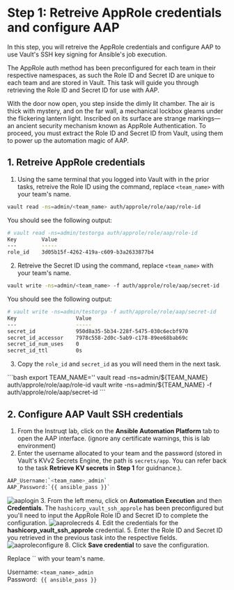 # Step 1: Retreive AppRole credentials and configure AAP
In this step, you will retreive the AppRole credentials and configure AAP to use Vault's SSH key signing for Ansible's job execution.

The AppRole auth method has been preconfigured for each team in their respective namespaces, as such the Role ID and Secret ID are unique to each team and are stored in Vault. This task will guide you through retrieving the Role ID and Secret ID for use with AAP. 

With the door now open, you step inside the dimly lit chamber. The air is thick with mystery, and on the far wall, a mechanical lockbox gleams under the flickering lantern light. Inscribed on its surface are strange markings—an ancient security mechanism known as AppRole Authentication. To proceed, you must extract the Role ID and Secret ID from Vault, using them to power up the automation magic of AAP.

## 1. Retreive AppRole credentials

1. Using the same terminal that you logged into Vault with in the prior tasks, retreive the Role ID using the command, replace `<team_name>` with your team's name.
```bash
vault read -ns=admin/<team_name> auth/approle/role/aap/role-id
```
You should see the following output:
```bash
# vault read -ns=admin/testorga auth/approle/role/aap/role-id
Key        Value
---        -----
role_id    3d05b15f-4262-419a-c609-b3a2633877b4
```
2. Retreive the Secret ID using the command, replace `<team_name>` with your team's name.
```bash
vault write -ns=admin/<team_name> -f auth/approle/role/aap/secret-id
```
You should see the following output:
```bash
# vault write -ns=admin/testorga -f auth/approle/role/aap/secret-id
Key                   Value
---                   -----
secret_id             950d8a35-5b34-228f-5475-030c6ecbf970
secret_id_accessor    7978c558-2d0c-5ab9-c178-89ee68bab69c
secret_id_num_uses    0
secret_id_ttl         0s
```
3. Copy the `role_id` and `secret_id` as you will need them in the next task.

<Solution title="Solution: vault cli">
```bash
export TEAM_NAME='<your team>'
vault read -ns=admin/${TEAM_NAME} auth/approle/role/aap/role-id
vault write -ns=admin/${TEAM_NAME} -f auth/approle/role/aap/secret-id
```
</Solution>

## 2. Configure AAP Vault SSH credentials

1. From the Instruqt lab, click on the **Ansible Automation Platform** tab to open the AAP interface. (ignore any certificate warnings, this is lab environment)
2. Enter the username allocated to your team and the password (stored in Vault's KVv2 Secrets Engine, the path is `secrets/app`. You can refer back to the task **Retrieve KV secrets** in **Step 1** for guidnance.).
```bash
AAP_Username:`<team_name>_admin`  
AAP_Password:`{{ ansible_pass }}`
```
![aaplogin](https://dl.dropbox.com/scl/fi/zcugwe69mivn3tu9pgngr/aap_login.png?rlkey=opnq7rvdpe9uirqgmv9hco0oc&st=c9bicjtq&dl=0)
3. From the left menu, click on **Automation Execution** and then **Credentials**. The `hashicorp_vault_ssh_approle` has been preconfigured but you'll need to input the AppRole Role ID and Secret ID to complete the configuration.
![aaprolecreds](https://dl.dropbox.com/scl/fi/l652u0yqcsdiz06qs13k0/approle.png?rlkey=0f7xly71ad9yj7f131w5ykli6&st=tta0f1tf&dl=0)
4. Edit the credentials for the **hashicorp_vault_ssh_approle** credential.
5. Enter the Role ID and Secret ID you retrieved in the previous task into the respective fields.
![aaproleconfigure](https://dl.dropbox.com/scl/fi/0ym73sc3pl1cyv61yprwi/approle_config.png?rlkey=se6q0v2v5lljfhjw5k7occr6x&st=qi4a4jdo&dl=0)
8. Click **Save credential** to save the configuration.






<Solution title="Solution: AAP interface credentials">
Replace `<team_name>` with your team's name.

Username:&nbsp;`<team_name>_admin`  
Password:&nbsp; `{{ ansible_pass }}`
</Solution>